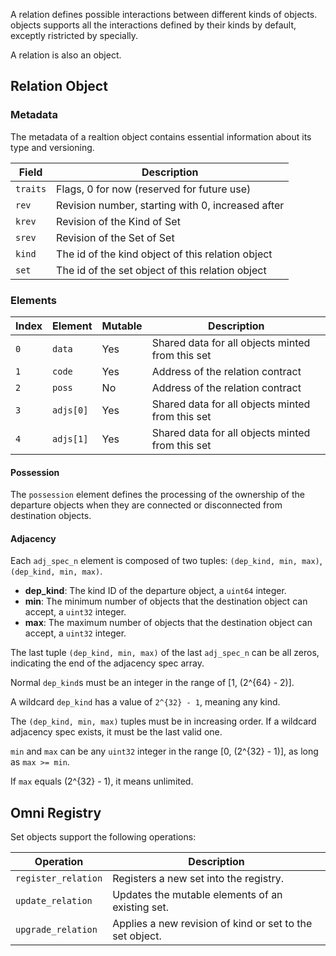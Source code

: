 A relation defines possible interactions between different kinds of objects. objects supports all the interactions defined by their kinds by default, exceptly ristricted by specially.

A relation is also an object.

## Relation Object

### Metadata

The metadata of a realtion object contains essential information about its type and versioning.

| Field     | Description                              |
|-----------|------------------------------------------|
| `traits`   | Flags, 0 for now (reserved for future use)   |
| `rev`     | Revision number, starting with 0, increased after     |
| `krev`    | Revision of the Kind of Set              |
| `srev`    | Revision of the Set of Set               |
| `kind`    | The id of the kind object of this relation object |
| `set`     | The id of the set object of this relation object |


### Elements

| Index | Element   | Mutable | Description                                              |
|-------|-----------|---------|----------------------------------------------------------|
| `0`   | `data`    | Yes     | Shared data for all objects minted from this set         |
| `1`   | `code`    | Yes     | Address of the relation contract                         |
| `2`   | `poss`    | No      | Address of the relation contract                         |
| `3`   | `adjs[0]` | Yes     | Shared data for all objects minted from this set         |
| `4`   | `adjs[1]` | Yes     | Shared data for all objects minted from this set         |

#### Possession

The `possession` element defines the processing of the ownership of the departure objects when they are connected or disconnected from destination objects.

#### Adjacency

Each `adj_spec_n` element is composed of two tuples: `(dep_kind, min, max)`, `(dep_kind, min, max)`.

- **dep_kind**: The kind ID of the departure object, a `uint64` integer.
- **min**: The minimum number of objects that the destination object can accept, a `uint32` integer.
- **max**: The maximum number of objects that the destination object can accept, a `uint32` integer.

The last tuple `(dep_kind, min, max)` of the last `adj_spec_n` can be all zeros, indicating the end of the adjacency spec array.

Normal `dep_kind`s must be an integer in the range of [1, \(2^{64} - 2\)].

A wildcard `dep_kind` has a value of `2^{32} - 1`, meaning any kind.

The `(dep_kind, min, max)` tuples must be in increasing order. If a wildcard adjacency spec exists, it must be the last valid one.

`min` and `max` can be any `uint32` integer in the range [0, \(2^{32} - 1\)], as long as `max >= min`.

If `max` equals \(2^{32} - 1\), it means unlimited.


## Omni Registry

Set objects support the following operations:

| Operation          | Description                                              |
|--------------------|----------------------------------------------------------|
| `register_relation`| Registers a new set into the registry.                   |
| `update_relation`  | Updates the mutable elements of an existing set.         |
| `upgrade_relation` | Applies a new revision of kind or set to the set object. |
